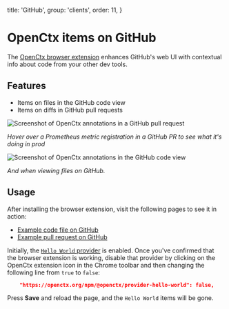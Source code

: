   title: 'GitHub',
  group: 'clients',
  order: 11,
}

# OpenCtx items on GitHub

The [OpenCtx browser extension](/docs/clients/browser-extension) enhances GitHub's web UI with contextual info about code from your other dev tools.

## Features

- Items on files in the GitHub code view
- Items on diffs in GitHub pull requests

![Screenshot of OpenCtx annotations in a GitHub pull request](https://storage.googleapis.com/sourcegraph-assets/openctx/screenshot-github-pr-prometheus-browser-v1.png)

_Hover over a Prometheus metric registration in a GitHub PR to see what it's doing in prod_

![Screenshot of OpenCtx annotations in the GitHub code view](https://storage.googleapis.com/sourcegraph-assets/openctx/screenshot-browser-github-codeview-v0.png)

_And when viewing files on GitHub._

## Usage

After installing the browser extension, visit the following pages to see it in action:

- [Example code file on GitHub](https://github.com/sourcegraph/sourcegraph/blob/main/internal/repos/conf.go)
- [Example pull request on GitHub](https://github.com/sourcegraph/sourcegraph/pull/58878/files)

Initially, the [`Hello World` provider](/docs/providers/hello-world) is enabled. Once you've confirmed that the browser extension is working, disable that provider by clicking on the OpenCtx extension icon in the Chrome toolbar and then changing the following line from `true` to `false`:

```json
    "https://openctx.org/npm/@openctx/provider-hello-world": false,
```

Press **Save** and reload the page, and the `Hello World` items will be gone.
